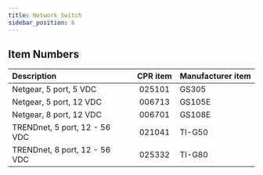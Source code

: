 ```yaml
---
title: Network Switch
sidebar_position: 6
---
```


## Item Numbers

| Description                   | CPR item | Manufacturer item |
| :---------------------------- | :------: | :---------------- |
| Netgear, 5 port, 5 VDC        |  025101  | GS305             |
| Netgear, 5 port, 12 VDC       |  006713  | GS105E            |
| Netgear, 8 port, 12 VDC       |  006701  | GS108E            |
| TRENDnet, 5 port, 12 - 56 VDC |  021041  | TI-G50            |
| TRENDnet, 8 port, 12 - 56 VDC |  025332  | TI-G80            |
